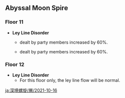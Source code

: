 {{Abyssal Moon Spire
|startVersion=2.2
|start=2021-10-16
|end=2021-12-01
|prev=2021-09-16
|next=2021-12-01
|floor11Changed=1
|floor12Changed=1
}}

==Abyssal Moon Spire==
===Floor 11===
*'''Ley Line Disorder'''
**{{Color|Pyro DMG}} dealt by party members increased by 60%.
**{{Color|Hydro DMG}} dealt by party members increased by 60%.
{{Domain Enemies
|level1=88
|target1=Remaining challenge time longer than 60/180/300 sec.
|enemies1_1=Electro Abyss Mage;Hydro Abyss Mage / {{Aura|Mist Bubble}};Electro Whopperflower*6;Large Hydro Slime*9
|enemies1_2=Pyro Abyss Mage / {{Aura|Pursuing Fireball}};Crackling Axe Mitachurl*2;Pyro Whopperflower*6;Large Pyro Slime*9

|level2=90
|target2=Remaining challenge time longer than 60/180/300 sec.
|enemies2_1=Fatui Electro Cicin Mage;Fatui Cryo Cicin Mage;Fatui Skirmisher - Cryogunner Legionnaire*2;Fatui Skirmisher - Anemoboxer Vanguard*2
|enemies2_2=Kairagi: Dancing Thunder / {{Aura|Lightning Strike}};Kairagi: Fiery Might / {{Aura|Pursuing Fireball}};Nobushi: Hitsukeban;Nobushi: Kikouban

|level3=92
|target3=Remaining challenge time longer than 180/300/420 sec.
|enemies3_1=Hydro Hypostasis
|enemies3_2=Pyro Hypostasis
}}

===Floor 12===
*'''Ley Line Disorder'''
**For this floor only, the ley line flow will be normal.
{{Domain Enemies
|level1=95
|target1=Remaining challenge time longer than 180/300/420 sec.
|enemies1_1=Fatui Pyro Agent*3; Nobushi: Jintouban;Nobushi: Hitsukeban;Nobushi: Kikouban
|enemies1_2=Geovishap (Electro); Geovishap (Cryo); Hydro Mimic Boar*3; Hydro Mimic Ferret*3

|level2=98
|target2=Remaining challenge time longer than 180/300/420 sec.
|enemies2_1=Maguu Kenki*1
|enemies2_2=Mirror Maiden*1 / {{Aura|Mist Bubble}};Fatui Cryo Cicin Mage*1 / {{Aura|Ice Cage}};Treasure Hoarders: Pyro Potioneer*1;Treasure Hoarders: Hydro Potioneer*2;Treasure Hoarders: Electro Potioneer*1;Treasure Hoarders: Cryo Potioneer*2

|level3=100
|target3=Remaining challenge time longer than 180/300/420 sec.
|enemies3_1=Ruin Guard;Ruin Hunter;Ruin Cruiser*2;Ruin Destroyer*2
|enemies3_2=Ruin Guard;Ruin Grader;Ruin Cruiser*2;Ruin Defender*2
|note3=The Ruin Guard in the first half and Ruin Grader in the second half have the '''Rumbling Stone''' ({{Geo}}) aura.
}}

[[ja:深境螺旋/層/2021-10-16]]